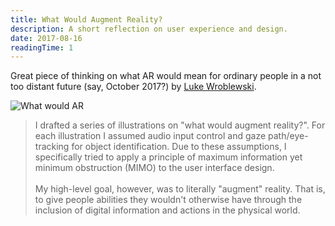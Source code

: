 ```yaml
---
title: What Would Augment Reality?
description: A short reflection on user experience and design.
date: 2017-08-16
readingTime: 1
---
```


Great piece of thinking on what AR would mean for ordinary people in a not too distant future (say, October 2017?) by [Luke Wroblewski](https://www.lukew.com/ff/entry.asp?1974).

![What would AR](ww_augmentreality1_2x.png)

>I drafted a series of illustrations on "what would augment reality?". For each illustration I assumed audio input control and gaze path/eye-tracking for object identification. Due to these assumptions, I specifically tried to apply a principle of maximum information yet minimum obstruction (MIMO) to the user interface design.
<br /><br />
My high-level goal, however, was to literally "augment" reality. That is, to give people abilities they wouldn't otherwise have through the inclusion of digital information and actions in the physical world.